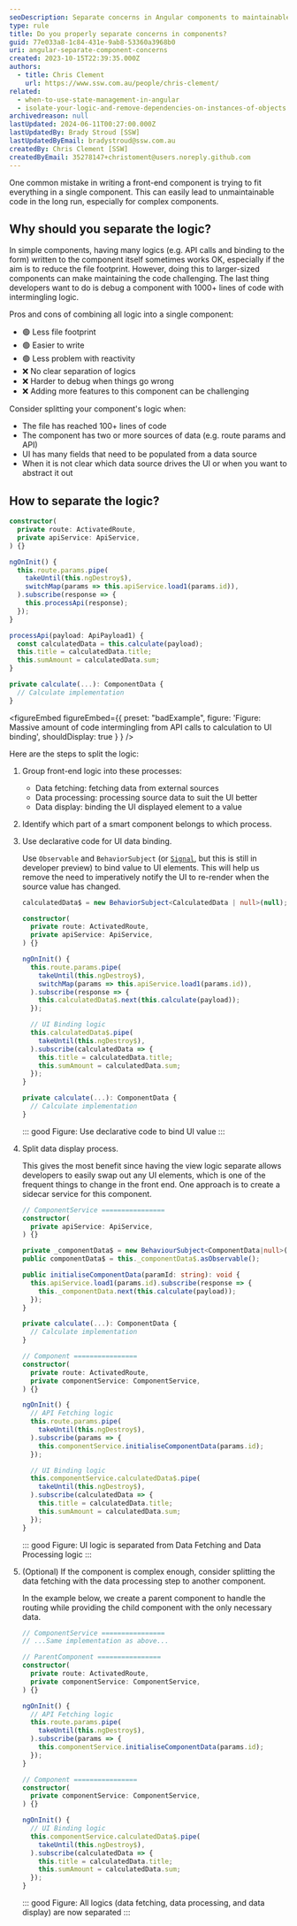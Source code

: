 ```yaml
---
seoDescription: Separate concerns in Angular components to maintainable and debuggable code, reducing complexity by grouping front-end logic into data fetching, processing, and display
type: rule
title: Do you properly separate concerns in components?
guid: 77e033a8-1c84-431e-9ab8-53360a3968b0
uri: angular-separate-component-concerns
created: 2023-10-15T22:39:35.000Z
authors:
  - title: Chris Clement
    url: https://www.ssw.com.au/people/chris-clement/
related:
  - when-to-use-state-management-in-angular
  - isolate-your-logic-and-remove-dependencies-on-instances-of-objects
archivedreason: null
lastUpdated: 2024-06-11T00:27:00.000Z
lastUpdatedBy: Brady Stroud [SSW]
lastUpdatedByEmail: bradystroud@ssw.com.au
createdBy: Chris Clement [SSW]
createdByEmail: 35278147+christoment@users.noreply.github.com
---
```


One common mistake in writing a front-end component is trying to fit everything in a single component. This can easily lead to unmaintainable code in the long run, especially for complex components.
## Why should you separate the logic?

In simple components, having many logics (e.g. API calls and binding to the form) written to the component itself sometimes works OK, especially if the aim is to reduce the file footprint. However, doing this to larger-sized components can make maintaining the code challenging. The last thing developers want to do is debug a component with 1000+ lines of code with intermingling logic.

Pros and cons of combining all logic into a single component:

* 🟢 Less file footprint
* 🟢 Easier to write
* 🟢 Less problem with reactivity
* ❌ No clear separation of logics
* ❌ Harder to debug when things go wrong
* ❌ Adding more features to this component can be challenging

Consider splitting your component's logic when:

* The file has reached 100+ lines of code
* The component has two or more sources of data (e.g. route params and API)
* UI has many fields that need to be populated from a data source
* When it is not clear which data source drives the UI or when you want to abstract it out

## How to separate the logic?

```ts
constructor(
  private route: ActivatedRoute,
  private apiService: ApiService,
) {}

ngOnInit() {
  this.route.params.pipe(
    takeUntil(this.ngDestroy$),
    switchMap(params => this.apiService.load1(params.id)),
  ).subscribe(response => {
    this.processApi(response);
  });
}

processApi(payload: ApiPayload1) {
  const calculatedData = this.calculate(payload);
  this.title = calculatedData.title;
  this.sumAmount = calculatedData.sum;
}

private calculate(...): ComponentData {
  // Calculate implementation
}
```

<figureEmbed figureEmbed={{
  preset: "badExample",
  figure: 'Figure: Massive amount of code intermingling from API calls to calculation to UI binding',
  shouldDisplay: true
} } />


Here are the steps to split the logic:

1. Group front-end logic into these processes:

   * Data fetching: fetching data from external sources
   * Data processing: processing source data to suit the UI better
   * Data display: binding the UI displayed element to a value

2. Identify which part of a smart component belongs to which process.

3. Use declarative code for UI data binding.

   Use `Observable` and `BehaviorSubject` (or [`Signal`](https://angular.io/guide/signals), but this is still in developer preview) to bind value to UI elements. This will help us remove the need to imperatively notify the UI to re-render when the source value has changed.

   ```ts
   calculatedData$ = new BehaviorSubject<CalculatedData | null>(null);

   constructor(
     private route: ActivatedRoute,
     private apiService: ApiService,
   ) {}

   ngOnInit() {
     this.route.params.pipe(
       takeUntil(this.ngDestroy$),
       switchMap(params => this.apiService.load1(params.id)),
     ).subscribe(response => {
       this.calculatedData$.next(this.calculate(payload));
     });

     // UI Binding logic
     this.calculatedData$.pipe(
       takeUntil(this.ngDestroy$),
     ).subscribe(calculatedData => {
       this.title = calculatedData.title;
       this.sumAmount = calculatedData.sum;
     });
   }

   private calculate(...): ComponentData {
     // Calculate implementation
   }
   ```

   ::: good
   Figure: Use declarative code to bind UI value
   :::

4. Split data display process.

   This gives the most benefit since having the view logic separate allows developers to easily swap out any UI elements, which is one of the frequent things to change in the front end.
   One approach is to create a sidecar service for this component.

   ```ts
   // ComponentService ================
   constructor(
     private apiService: ApiService,
   ) {}

   private _componentData$ = new BehaviourSubject<ComponentData|null>(null);
   public componentData$ = this._componentData$.asObservable();

   public initialiseComponentData(paramId: string): void {
     this.apiService.load1(params.id).subscribe(response => {
       this._componentData.next(this.calculate(payload));
     });
   }

   private calculate(...): ComponentData {
     // Calculate implementation
   }

   // Component ================
   constructor(
     private route: ActivatedRoute,
     private componentService: ComponentService,
   ) {}

   ngOnInit() {
     // API Fetching logic
     this.route.params.pipe(
       takeUntil(this.ngDestroy$),
     ).subscribe(params => {
       this.componentService.initialiseComponentData(params.id);
     });

     // UI Binding logic
     this.componentService.calculatedData$.pipe(
       takeUntil(this.ngDestroy$),
     ).subscribe(calculatedData => {
       this.title = calculatedData.title;
       this.sumAmount = calculatedData.sum;
     });
   }
   ```

   ::: good
   Figure: UI logic is separated from Data Fetching and Data Processing logic
   :::

5. (Optional) If the component is complex enough, consider splitting the data fetching with the data processing step to another component.

   In the example below, we create a parent component to handle the routing while providing the child component with the only necessary data.

   ```ts
   // ComponentService ================
   // ...Same implementation as above...

   // ParentComponent ================
   constructor(
     private route: ActivatedRoute,
     private componentService: ComponentService,
   ) {}

   ngOnInit() {
     // API Fetching logic
     this.route.params.pipe(
       takeUntil(this.ngDestroy$),
     ).subscribe(params => {
       this.componentService.initialiseComponentData(params.id);
     });
   }

   // Component ================
   constructor(
     private componentService: ComponentService,
   ) {}

   ngOnInit() {
     // UI Binding logic
     this.componentService.calculatedData$.pipe(
       takeUntil(this.ngDestroy$),
     ).subscribe(calculatedData => {
       this.title = calculatedData.title;
       this.sumAmount = calculatedData.sum;
     });
   }
   ```

   ::: good
   Figure: All logics (data fetching, data processing, and data display) are now separated
   :::
